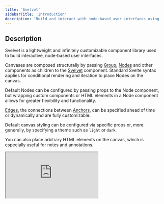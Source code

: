 ```yaml
---
title: 'Svelvet'
sidebarTitle: 'Introduction'
description: 'Build and interact with node-based user interfaces using Svelte'
---
```


## Description

Svelvet is a lightweight and infinitely customizable component library used to build interactive, node-based user interfaces.

Canvases are composed structurally by passing [Group](/components/group), [Nodes](/components/node) and other components as children to the [Svelvet](/components/svelvet) component. Standard Svelte syntax applies for conditional rendering and iteration to place Nodes on the canvas.

Default Nodes can be configured by passing props to the Node component, but wrapping custom components or HTML elements in a Node component allows for greater flexibility and functionality.

[Edges](/components/edge), the connections between [Anchors](/components/anchor), can be specified ahead of time or dynamically and are fully customizable.

Default canvas styling can be configured via specific props or, more generally, by specifying a theme such as `light` or `dark`.

You can also place arbitrary HTML elements on the canvas, which is especially useful for notes and annotations.

<iframe
  src="https://stackblitz.com/edit/vitejs-vite-kjkfsp?embed=1&file=src/routes/+page.svelte&view=preview"
  style={{ width: '100%', height: '500px' }}
></iframe>
